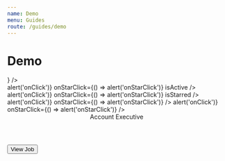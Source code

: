 ```yaml
---
name: Demo
menu: Guides
route: /guides/demo
---
```



# Demo

<Playground>
  <span className="flex flex-row">
    <Panel className="gap-6 w-80">
      <InterfaceHeader
        title="Applicants"
        byline="View all applicants by job listing."
        section
      />
      <RawInput
        type="text"
        name="foo"
        placeholder="Search by job"
        maxLength={100}
        icon={<SearchIcon />}
      />
      <div className="max-w-xs bg-blue-100">
        <SidebarCell
          title="Account Executive"
          byline="California, Utah, Colorado, Remote"
          header="Last edit: 7 days ago"
          onClick={() => alert('onClick')}
          onStarClick={() => alert('onStarClick')}
          isActive
        />
        <SidebarCell
          title="Head of Product"
          byline="Europe, United States, Remote"
          header="Last edit: 1 month ago"
          onClick={() => alert('onClick')}
          onStarClick={() => alert('onStarClick')}
          isStarred
        />
        <SidebarCell
          title="Strategic Project Manager"
          byline="United States, Remote"
          header="Last edit: 2 days ago"
          onClick={() => alert('onClick')}
          onStarClick={() => alert('onStarClick')}
        />
        <SidebarCell
          title="Super Long Copywriter Head of Overflow"
          byline="United States, Remote"
          header="Last edit: 1 year ago"
          onClick={() => alert('onClick')}
          onStarClick={() => alert('onStarClick')}
        />
      </div>
    </Panel>
    <Panel className="gap-2 w-full">
      <Bracket isolate="last-child">
        <Header h4>Account Executive</Header>
        <Button variant="gray">View Job</Button>
      </Bracket>
      <Panel>
      </Panel>
    </Panel>
  </span>
</Playground>
